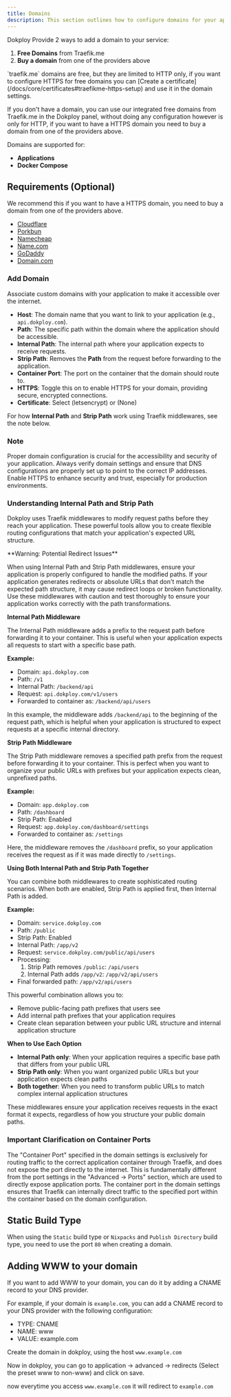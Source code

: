```yaml
---
title: Domains
description: This section outlines how to configure domains for your applications in Dokploy, ensuring that your applications are accessible via custom URLs.
---
```



Dokploy Provide 2 ways to add a domain to your service:

1. **Free Domains** from Traefik.me
2. **Buy a domain** from one of the providers above

<Callout type="warn">
   `traefik.me` domains are free, but they are limited to HTTP only, if you want to configure HTTPS for free domains
   you can [Create a certificate](/docs/core/certificates#traefikme-https-setup) and use it in the domain settings.
</Callout>

If you don't have a domain, you can use our integrated free domains from Traefik.me in the Dokploy panel, without doing any configuration however is only for HTTP, if you want to have a HTTPS domain you need to buy a domain from one of the providers above.

Domains are supported for:

- **Applications**
- **Docker Compose**


## Requirements (Optional)

We recommend this if you want to have a HTTPS domain, you need to buy a domain from one of the providers above.

- [Cloudflare](https://www.cloudflare.com/)
- [Porkbun](https://porkbun.com/)
- [Namecheap](https://www.namecheap.com/domains/)
- [Name.com](https://www.name.com/)
- [GoDaddy](https://www.godaddy.com/)
- [Domain.com](https://www.domain.com/)

### Add Domain

Associate custom domains with your application to make it accessible over the internet.

- **Host**: The domain name that you want to link to your application (e.g., `api.dokploy.com`).
- **Path**: The specific path within the domain where the application should be accessible.
- **Internal Path**: The internal path where your application expects to receive requests.
- **Strip Path**: Removes the **Path** from the request before forwarding to the application.
- **Container Port**: The port on the container that the domain should route to.
- **HTTPS**: Toggle this on to enable HTTPS for your domain, providing secure, encrypted connections.
- **Certificate**: Select (letsencrypt) or (None)

For how **Internal Path** and **Strip Path** work using Traefik middlewares, see the note below.

### Note

Proper domain configuration is crucial for the accessibility and security of your application. Always verify domain settings and ensure that DNS configurations are properly set up to point to the correct IP addresses. Enable HTTPS to enhance security and trust, especially for production environments.

### Understanding Internal Path and Strip Path

Dokploy uses Traefik middlewares to modify request paths before they reach your application. These powerful tools allow you to create flexible routing configurations that match your application's expected URL structure.

<Callout type="warn">
**Warning: Potential Redirect Issues**

When using Internal Path and Strip Path middlewares, ensure your application is properly configured to handle the modified paths. If your application generates redirects or absolute URLs that don't match the expected path structure, it may cause redirect loops or broken functionality. Use these middlewares with caution and test thoroughly to ensure your application works correctly with the path transformations.
</Callout>

**Internal Path Middleware**

The Internal Path middleware adds a prefix to the request path before forwarding it to your container. This is useful when your application expects all requests to start with a specific base path.

**Example:**
- Domain: `api.dokploy.com`
- Path: `/v1`
- Internal Path: `/backend/api`
- Request: `api.dokploy.com/v1/users`
- Forwarded to container as: `/backend/api/users`

In this example, the middleware adds `/backend/api` to the beginning of the request path, which is helpful when your application is structured to expect requests at a specific internal directory.

**Strip Path Middleware**

The Strip Path middleware removes a specified path prefix from the request before forwarding it to your container. This is perfect when you want to organize your public URLs with prefixes but your application expects clean, unprefixed paths.

**Example:**
- Domain: `app.dokploy.com`
- Path: `/dashboard`
- Strip Path: Enabled
- Request: `app.dokploy.com/dashboard/settings`
- Forwarded to container as: `/settings`

Here, the middleware removes the `/dashboard` prefix, so your application receives the request as if it was made directly to `/settings`.

**Using Both Internal Path and Strip Path Together**

You can combine both middlewares to create sophisticated routing scenarios. When both are enabled, Strip Path is applied first, then Internal Path is added.

**Example:**
- Domain: `service.dokploy.com`
- Path: `/public`
- Strip Path: Enabled
- Internal Path: `/app/v2`
- Request: `service.dokploy.com/public/api/users`
- Processing:
  1. Strip Path removes `/public`: `/api/users`
  2. Internal Path adds `/app/v2`: `/app/v2/api/users`
- Final forwarded path: `/app/v2/api/users`

This powerful combination allows you to:
- Remove public-facing path prefixes that users see
- Add internal path prefixes that your application requires
- Create clean separation between your public URL structure and internal application structure

**When to Use Each Option**

- **Internal Path only**: When your application requires a specific base path that differs from your public URL
- **Strip Path only**: When you want organized public URLs but your application expects clean paths
- **Both together**: When you need to transform public URLs to match complex internal application structures

These middlewares ensure your application receives requests in the exact format it expects, regardless of how you structure your public domain paths.


### Important Clarification on Container Ports

The "Container Port" specified in the domain settings is exclusively for routing traffic to the correct application container through Traefik, and does not expose the port directly to the internet. This is fundamentally different from the port settings in the "Advanced -> Ports" section, which are used to directly expose application ports. The container port in the domain settings ensures that Traefik can internally direct traffic to the specified port within the container based on the domain configuration.

## Static Build Type

When using the `Static` build type or `Nixpacks` and `Publish Directory` build type, you need to use the port `80` when creating a domain.


## Adding WWW to your domain

If you want to add WWW to your domain, you can do it by adding a CNAME record to your DNS provider.

For example, if your domain is `example.com`, you can add a CNAME record to your DNS provider with the following configuration:

- TYPE: CNAME
- NAME: www
- VALUE: example.com

Create the domain in dokploy, using the host `www.example.com`

Now in dokploy, you can go to application -> advanced -> redirects (Select the preset www to non-www) and click on save.

now everytime you access `www.example.com` it will redirect to `example.com`
